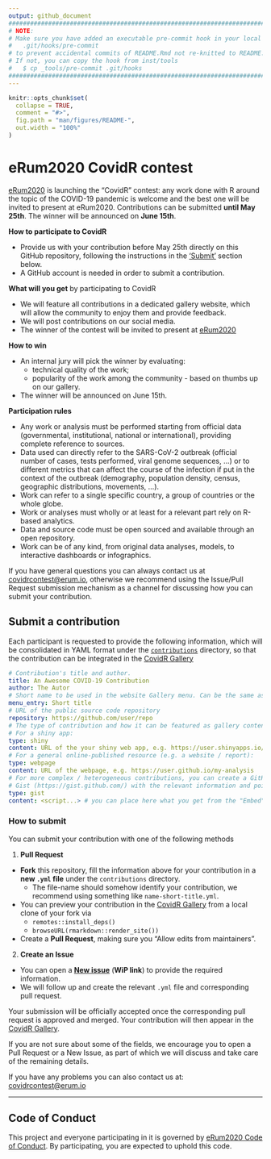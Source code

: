 ```yaml
---
output: github_document
################################################################################
# NOTE: 
# Make sure you have added an executable pre-commit hook in your local checkout 
#   .git/hooks/pre-commit
# to prevent accidental commits of README.Rmd not re-knitted to README.md.
# If not, you can copy the hook from inst/tools
#   $ cp _tools/pre-commit .git/hooks
################################################################################
---
```


```r
knitr::opts_chunk$set(
  collapse = TRUE,
  comment = "#>",
  fig.path = "man/figures/README-",
  out.width = "100%"
)
```

# eRum2020 CovidR contest

[eRum2020](https://2020.erum.io/) is launching the “CovidR” contest: any work done with R around the topic of the COVID-19 pandemic is welcome and the best one will be invited to present at eRum2020. Contributions can be submitted **until May 25th**. The winner will be announced on **June 15th**.

**How to participate to CovidR**

- Provide us with your contribution before May 25th directly on this GitHub repository, following the instructions in the ['Submit'](#submit-a-contribution) section below.
- A GitHub account is needed in order to submit a contribution.

**What will you get** by participating to CovidR

- We will feature all contributions in a dedicated gallery website, which will allow the community to enjoy them and provide feedback.
- We will post contributions on our social media.
- The winner of the contest will be invited to present at [eRum2020](https://2020.erum.io/)

**How to win**

- An internal jury will pick the winner by evaluating:
  - technical quality of the work;
  - popularity of the work among the community - based on thumbs up on our gallery.
- The winner will be announced on June 15th. 

**Participation rules**

- Any work or analysis must be performed starting from official data (governmental, institutional, national or international), providing complete reference to sources.
- Data used can directly refer to the SARS-CoV-2 outbreak (official number of cases, tests performed, viral genome sequences, ...) or to different metrics that can affect the course of the infection if put in the context of the outbreak (demography, population density, census, geographic distributions, movements, ...).
- Work can refer to a single specific country, a group of countries or the whole globe.
- Work or analyses must wholly or at least for a relevant part rely on R-based analytics. 
- Data and source code must be open sourced and available through an open repository.
- Work can be of any kind, from original data analyses, models, to interactive dashboards or infographics. 

If you have general questions you can always contact us at [covidrcontest@erum.io](mailto:covidrcontest@erum.io), otherwise we recommend using the Issue/Pull Request submission mechanism as a channel for discussing how you can submit your contribution.

## Submit a contribution

Each participant is requested to provide the following information, which will be consolidated in YAML format under the [`contributions`](contributions) directory, so that the contribution can be integrated in the [CovidR Gallery](https://milano-r.github.io/erum2020-covidr-contest)

``` yaml
# Contribution's title and author.
title: An Awesome COVID-19 Contribution
author: The Autor
# Short name to be used in the website Gallery menu. Can be the same as title.
menu_entry: Short title
# URL of the public source code repository
repository: https://github.com/user/repo
# The type of contribution and how it can be featured as gallery content. Pick one type.
# For a shiny app:
type: shiny
content: URL of the your shiny web app, e.g. https://user.shinyapps.io/my-app
# For a general online-published resource (e.g. a website / report):
type: webpage
content: URL of the webpage, e.g. https://user.github.io/my-analysis
# For more complex / heterogeneous contributions, you can create a GitHub
# Gist (https://gist.github.com/) with the relevant information and pointers
type: gist
content: <script...> # you can place here what you get from the "Embed" button
```

### How to submit

You can submit your contribution with one of the following methods

1. **Pull Request**
  - **Fork** this repository, fill the information above for your contribution in a **new `.yml` file** under the `contributions` directory.
    - The file-name should somehow identify your contribution, we recommend using something like `name-short-title.yml`.
  - You can preview your contribution in the [CovidR Gallery](https://milano-r.github.io/erum2020-covidr-contest) from a local clone of your fork via
    - `remotes::install_deps()`
    - `browseURL(rmarkdown::render_site())`
  - Create a **Pull Request**, making sure you "Allow edits from maintainers".

2. **Create an Issue**
  - You can open a [**New issue**](https://github.com/riccardoporreca/test-github-community/issues/new/choose) (**WiP link**) to provide the required information.
  - We will follow up and create the relevant `.yml` file and corresponding pull request.

Your submission will be officially accepted once the corresponding pull request is approved and merged. Your contribution will then appear in the [CovidR Gallery](https://milano-r.github.io/erum2020-covidr-contest).

If you are not sure about some of the fields, we encourage you to open a Pull Request or a New Issue, as part of which we will discuss and take care of the remaining details.

If you have any problems you can also contact us at: [covidrcontest@erum.io](mailto:covidrcontest@erum.io)

--- 

## Code of Conduct

This project and everyone participating in it is governed by [eRum2020 Code of Conduct](https://2020.erum.io/about/code-of-conduct). By participating, you are expected to uphold this code.
